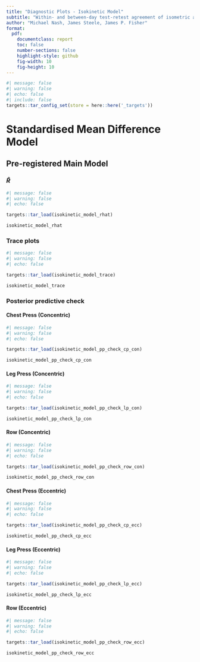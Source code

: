 ```yaml
---
title: "Diagnostic Plots - Isokinetic Model"
subtitle: "Within- and between-day test-retest agreement of isometric and isokinetic, multi-joint, upper- and lower-body strength testing"
author: "Michael Nash, James Steele, James P. Fisher"
format:
  pdf:
    documentclass: report
    toc: false
    number-sections: false
    highlight-style: github
    fig-width: 10
    fig-height: 10
---
```

```r
#| message: false
#| warning: false
#| echo: false
#| include: false
targets::tar_config_set(store = here::here('_targets'))
```

# Standardised Mean Difference Model

## Pre-registered Main Model

### $\hat{R}$

```r
#| message: false
#| warning: false
#| echo: false

targets::tar_load(isokinetic_model_rhat)

isokinetic_model_rhat 

```

### Trace plots

```r
#| message: false
#| warning: false
#| echo: false

targets::tar_load(isokinetic_model_trace)

isokinetic_model_trace

```

### Posterior predictive check

#### Chest Press (Concentric)

```r
#| message: false
#| warning: false
#| echo: false

targets::tar_load(isokinetic_model_pp_check_cp_con)

isokinetic_model_pp_check_cp_con

```

#### Leg Press (Concentric)

```r
#| message: false
#| warning: false
#| echo: false

targets::tar_load(isokinetic_model_pp_check_lp_con)

isokinetic_model_pp_check_lp_con

```

#### Row (Concentric)

```r
#| message: false
#| warning: false
#| echo: false

targets::tar_load(isokinetic_model_pp_check_row_con)

isokinetic_model_pp_check_row_con

```

#### Chest Press (Eccentric)

```r
#| message: false
#| warning: false
#| echo: false

targets::tar_load(isokinetic_model_pp_check_cp_ecc)

isokinetic_model_pp_check_cp_ecc

```

#### Leg Press (Eccentric)

```r
#| message: false
#| warning: false
#| echo: false

targets::tar_load(isokinetic_model_pp_check_lp_ecc)

isokinetic_model_pp_check_lp_ecc

```

#### Row (Eccentric)

```r
#| message: false
#| warning: false
#| echo: false

targets::tar_load(isokinetic_model_pp_check_row_ecc)

isokinetic_model_pp_check_row_ecc

```
